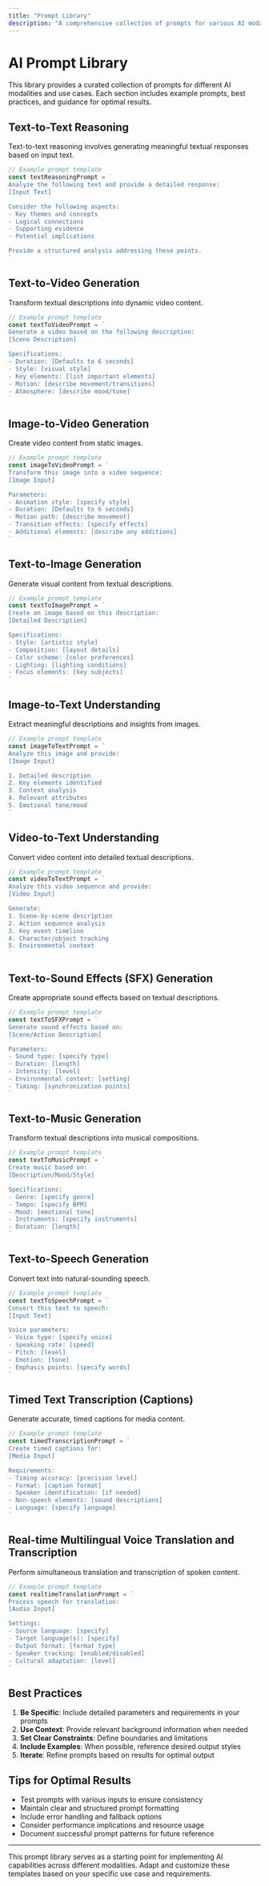 ```yaml
---
title: "Prompt Library"
description: "A comprehensive collection of prompts for various AI modalities and use cases"
---
```


# AI Prompt Library

This library provides a curated collection of prompts for different AI modalities and use cases. Each section includes example prompts, best practices, and guidance for optimal results.

## Text-to-Text Reasoning

Text-to-text reasoning involves generating meaningful textual responses based on input text.

```typescript
// Example prompt template
const textReasoningPrompt = `
Analyze the following text and provide a detailed response:
[Input Text]

Consider the following aspects:
- Key themes and concepts
- Logical connections
- Supporting evidence
- Potential implications

Provide a structured analysis addressing these points.
`
```

## Text-to-Video Generation

Transform textual descriptions into dynamic video content.

```typescript
// Example prompt template
const textToVideoPrompt = `
Generate a video based on the following description:
[Scene Description]

Specifications:
- Duration: [Defaults to 6 seconds]
- Style: [visual style]
- Key elements: [list important elements]
- Motion: [describe movement/transitions]
- Atmosphere: [describe mood/tone]
`
```

## Image-to-Video Generation

Create video content from static images.

```typescript
// Example prompt template
const imageToVideoPrompt = `
Transform this image into a video sequence:
[Image Input]

Parameters:
- Animation style: [specify style]
- Duration: [Defaults to 6 seconds]
- Motion path: [describe movement]
- Transition effects: [specify effects]
- Additional elements: [describe any additions]
`
```

## Text-to-Image Generation

Generate visual content from textual descriptions.

```typescript
// Example prompt template
const textToImagePrompt = `
Create an image based on this description:
[Detailed Description]

Specifications:
- Style: [artistic style]
- Composition: [layout details]
- Color scheme: [color preferences]
- Lighting: [lighting conditions]
- Focus elements: [key subjects]
`
```

## Image-to-Text Understanding

Extract meaningful descriptions and insights from images.

```typescript
// Example prompt template
const imageToTextPrompt = `
Analyze this image and provide:
[Image Input]

1. Detailed description
2. Key elements identified
3. Context analysis
4. Relevant attributes
5. Emotional tone/mood
`
```

## Video-to-Text Understanding

Convert video content into detailed textual descriptions.

```typescript
// Example prompt template
const videoToTextPrompt = `
Analyze this video sequence and provide:
[Video Input]

Generate:
1. Scene-by-scene description
2. Action sequence analysis
3. Key event timeline
4. Character/object tracking
5. Environmental context
`
```

## Text-to-Sound Effects (SFX) Generation

Create appropriate sound effects based on textual descriptions.

```typescript
// Example prompt template
const textToSFXPrompt = `
Generate sound effects based on:
[Scene/Action Description]

Parameters:
- Sound type: [specify type]
- Duration: [length]
- Intensity: [level]
- Environmental context: [setting]
- Timing: [synchronization points]
`
```

## Text-to-Music Generation

Transform textual descriptions into musical compositions.

```typescript
// Example prompt template
const textToMusicPrompt = `
Create music based on:
[Description/Mood/Style]

Specifications:
- Genre: [specify genre]
- Tempo: [specify BPM]
- Mood: [emotional tone]
- Instruments: [specify instruments]
- Duration: [length]
`
```

## Text-to-Speech Generation

Convert text into natural-sounding speech.

```typescript
// Example prompt template
const textToSpeechPrompt = `
Convert this text to speech:
[Input Text]

Voice parameters:
- Voice type: [specify voice]
- Speaking rate: [speed]
- Pitch: [level]
- Emotion: [tone]
- Emphasis points: [specify words]
`
```

## Timed Text Transcription (Captions)

Generate accurate, timed captions for media content.

```typescript
// Example prompt template
const timedTranscriptionPrompt = `
Create timed captions for:
[Media Input]

Requirements:
- Timing accuracy: [precision level]
- Format: [caption format]
- Speaker identification: [if needed]
- Non-speech elements: [sound descriptions]
- Language: [specify language]
`
```

## Real-time Multilingual Voice Translation and Transcription

Perform simultaneous translation and transcription of spoken content.

```typescript
// Example prompt template
const realtimeTranslationPrompt = `
Process speech for translation:
[Audio Input]

Settings:
- Source language: [specify]
- Target language(s): [specify]
- Output format: [format type]
- Speaker tracking: [enabled/disabled]
- Cultural adaptation: [level]
`
```

## Best Practices

1. **Be Specific**: Include detailed parameters and requirements in your prompts
2. **Use Context**: Provide relevant background information when needed
3. **Set Clear Constraints**: Define boundaries and limitations
4. **Include Examples**: When possible, reference desired output styles
5. **Iterate**: Refine prompts based on results for optimal output

## Tips for Optimal Results

- Test prompts with various inputs to ensure consistency
- Maintain clear and structured prompt formatting
- Include error handling and fallback options
- Consider performance implications and resource usage
- Document successful prompt patterns for future reference

---

This prompt library serves as a starting point for implementing AI capabilities across different modalities. Adapt and customize these templates based on your specific use case and requirements.